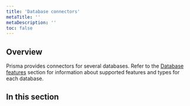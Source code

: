 ```yaml
---
title: 'Database connectors'
metaTitle: ''
metaDescription: ''
toc: false
---
```


## Overview

Prisma provides connectors for several databases. Refer to the [Database features](database-features) section for information about supported features and types for each database.

## In this section

<Subsections />
